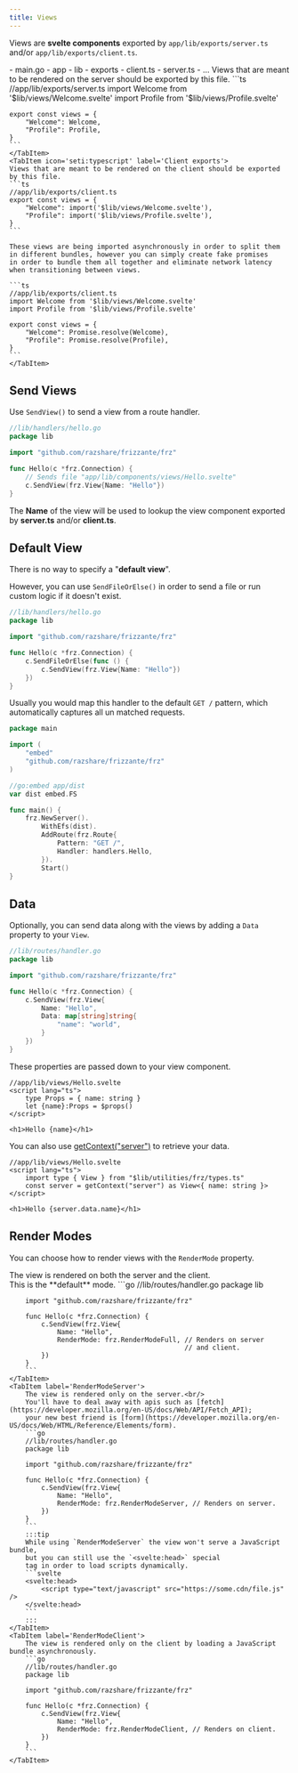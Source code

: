 ```yaml
---
title: Views
---
```



Views are **svelte components** exported by 
`app/lib/exports/server.ts` and/or `app/lib/exports/client.ts`.

<FileTree>
    - main.go
    - app
        - lib
            - exports
                - client.ts
                - server.ts
                - ...
</FileTree>

<Tabs>
    <TabItem icon='seti:typescript' label='Server exports'>
    Views that are meant to be rendered on the server should be exported by this file.
    ```ts
    //app/lib/exports/server.ts
    import Welcome from '$lib/views/Welcome.svelte'
    import Profile from '$lib/views/Profile.svelte'

    export const views = {
        "Welcome": Welcome,
        "Profile": Profile,
    }
    ```
    </TabItem>
    <TabItem icon='seti:typescript' label='Client exports'>
    Views that are meant to be rendered on the client should be exported by this file.
    ```ts
    //app/lib/exports/client.ts
    export const views = {
        "Welcome": import('$lib/views/Welcome.svelte'),
        "Profile": import('$lib/views/Profile.svelte'),
    }
    ```
    
    These views are being imported asynchronously in order to split them 
    in different bundles, however you can simply create fake promises
    in order to bundle them all together and eliminate network latency
    when transitioning between views.
    
    ```ts
    //app/lib/exports/client.ts
    import Welcome from '$lib/views/Welcome.svelte'
    import Profile from '$lib/views/Profile.svelte'

    export const views = {
        "Welcome": Promise.resolve(Welcome),
        "Profile": Promise.resolve(Profile),
    }
    ```
    </TabItem>
</Tabs>

## Send Views

Use `SendView()` to send a view from a route handler.

```go
//lib/handlers/hello.go
package lib

import "github.com/razshare/frizzante/frz"

func Hello(c *frz.Connection) {
    // Sends file "app/lib/components/views/Hello.svelte"
    c.SendView(frz.View{Name: "Hello"}) 
}
```

The **Name** of the view will be used to lookup the view component exported by **server.ts** and/or **client.ts**.

## Default View

There is no way to specify a "**default view**".

However, you can use `SendFileOrElse()` in order to send a file or run custom logic if it doesn't exist.

```go
//lib/handlers/hello.go
package lib

import "github.com/razshare/frizzante/frz"

func Hello(c *frz.Connection) {
    c.SendFileOrElse(func () {
        c.SendView(frz.View{Name: "Hello"})
    })
}
```

Usually you would map this handler to the default `GET /` pattern, which automatically captures
all un matched requests.

```go
package main

import (
    "embed"
    "github.com/razshare/frizzante/frz"
)

//go:embed app/dist
var dist embed.FS

func main() {
    frz.NewServer().
        WithEfs(dist).
        AddRoute(frz.Route{
            Pattern: "GET /", 
            Handler: handlers.Hello,
        }).
        Start()
}
```

## Data

Optionally, you can send data along with the views by adding a `Data` property to your `View`.

```go
//lib/routes/handler.go
package lib

import "github.com/razshare/frizzante/frz"

func Hello(c *frz.Connection) {
    c.SendView(frz.View{ 
        Name: "Hello",
        Data: map[string]string{
            "name": "world",
        }
    }) 
}
```

These properties are passed down to your view component.

```svelte
//app/lib/views/Hello.svelte
<script lang="ts">
    type Props = { name: string }
    let {name}:Props = $props()
</script>

<h1>Hello {name}</h1>
```

You can also use [getContext("server")](https://svelte.dev/docs/svelte/context) to retrieve your data.

```svelte
//app/lib/views/Hello.svelte
<script lang="ts">
    import type { View } from "$lib/utilities/frz/types.ts"
    const server = getContext("server") as View<{ name: string }>
</script>

<h1>Hello {server.data.name}</h1>
```

## Render Modes

You can choose how to render views with the `RenderMode` property.

<Tabs>
    <TabItem label='RenderModeFull'>
        The view is rendered on both the server and the client.<br/>
        This is the **default** mode.
        ```go
        //lib/routes/handler.go
        package lib

        import "github.com/razshare/frizzante/frz"

        func Hello(c *frz.Connection) {
            c.SendView(frz.View{
                Name: "Hello",
                RenderMode: frz.RenderModeFull, // Renders on server 
                                                // and client.
            })
        }
        ```
    </TabItem>
    <TabItem label='RenderModeServer'>
        The view is rendered only on the server.<br/>
        You'll have to deal away with apis such as [fetch](https://developer.mozilla.org/en-US/docs/Web/API/Fetch_API); 
        your new best friend is [form](https://developer.mozilla.org/en-US/docs/Web/HTML/Reference/Elements/form).
        ```go
        //lib/routes/handler.go
        package lib

        import "github.com/razshare/frizzante/frz"

        func Hello(c *frz.Connection) {
            c.SendView(frz.View{
                Name: "Hello",
                RenderMode: frz.RenderModeServer, // Renders on server.
            })
        }
        ```
        :::tip
        While using `RenderModeServer` the view won't serve a JavaScript bundle,
        but you can still use the `<svelte:head>` special
        tag in order to load scripts dynamically.
        ```svelte
        <svelte:head>
            <script type="text/javascript" src="https://some.cdn/file.js" />
        </svelte:head>
        ```
        :::
    </TabItem>
    <TabItem label='RenderModeClient'>
        The view is rendered only on the client by loading a JavaScript bundle asynchronously.
        ```go
        //lib/routes/handler.go
        package lib

        import "github.com/razshare/frizzante/frz"

        func Hello(c *frz.Connection) {
            c.SendView(frz.View{
                Name: "Hello",
                RenderMode: frz.RenderModeClient, // Renders on client.
            })
        }
        ```
    </TabItem>
</Tabs>
